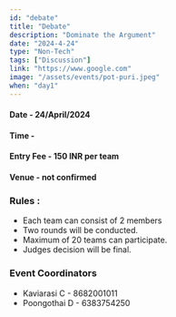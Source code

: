 ```yaml
---
id: "debate"
title: "Debate"
description: "Dominate the Argument"
date: "2024-4-24"
type: "Non-Tech" 
tags: ["Discussion"]
link: "https://www.google.com"
image: "/assets/events/pot-puri.jpeg"
when: "day1"
---
```


<h4>Date - 24/April/2024</h4>
<h4>Time - </h4>
<h4>Entry Fee - 150 INR per team</h4>
<h4>Venue - not confirmed</h4>
<h3>Rules :</h3>

- Each team can consist of 2 members 
- Two rounds will be conducted.
- Maximum of 20 teams can participate.
- Judges decision will be final.


<h3>Event Coordinators</h3>

- Kaviarasi C - 8682001011
- Poongothai D - 6383754250

